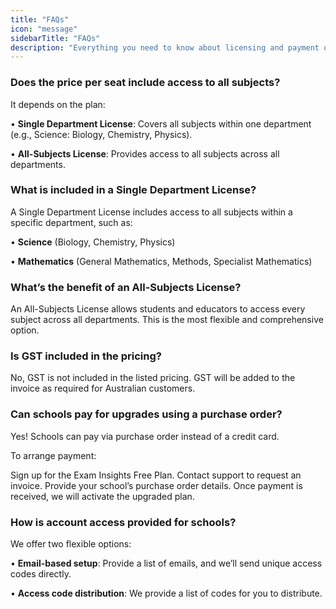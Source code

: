 ```yaml
---
title: "FAQs"
icon: "message"
sidebarTitle: "FAQs"
description: "Everything you need to know about licensing and payment options for schools."
---
```


### Does the price per seat include access to all subjects?

It depends on the plan:

• **Single Department License**: Covers all subjects within one department (e.g., Science: Biology, Chemistry, Physics).

• **All-Subjects License**: Provides access to all subjects across all departments.

### What is included in a Single Department License?

A Single Department License includes access to all subjects within a specific department, such as:

• **Science** (Biology, Chemistry, Physics)

• **Mathematics** (General Mathematics, Methods, Specialist Mathematics)

### What’s the benefit of an All-Subjects License?

An All-Subjects License allows students and educators to access every subject across all departments. This is the most flexible and comprehensive option.

### Is GST included in the pricing?

No, GST is not included in the listed pricing. GST will be added to the invoice as required for Australian customers.

### Can schools pay for upgrades using a purchase order?

Yes! Schools can pay via purchase order instead of a credit card.

To arrange payment:

<Steps>
  <Step title="Sign Up">
    Sign up for the Exam Insights Free Plan.
  </Step>

  <Step title="Request an Invoice">
    Contact support to request an invoice.
  </Step>

  <Step title="Provide Purchase Order Details">
    Provide your school’s purchase order details.
  </Step>

  <Step title="Upgraded Plan">
    Once payment is received, we will activate the upgraded plan.
  </Step>
</Steps>

### How is account access provided for schools?

We offer two flexible options:

• **Email-based setup**: Provide a list of emails, and we’ll send unique access codes directly.

• **Access code distribution**: We provide a list of codes for you to distribute.